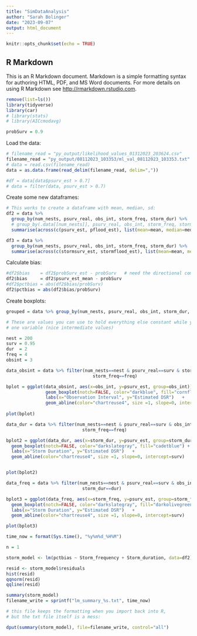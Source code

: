 ```yaml
---
title: "SimDataAnalysis"
author: "Sarah Bolinger"
date: "2023-09-07"
output: html_document
---
```


```r
knitr::opts_chunk$set(echo = TRUE)
```

## R Markdown

This is an R Markdown document. Markdown is a simple formatting syntax for authoring HTML, PDF, and MS Word documents. For more details on using R Markdown see <http://rmarkdown.rstudio.com>.

```r
remove(list=ls())
library(tidyverse)
library(car)
# library(stats)
# library(AICcmodavg)

probSurv = 0.9

```

Load the data:

```r
# filename_read = "py_output/likelihood_values_01312023_203624.csv"
filename_read = "py_output/08112023_103353/ml_val_08112023_103353.txt"
# data = read.csv(filename_read)
data = as.data.frame(read_delim(filename_read, delim=","))

#df = data[data$psurv_est > 0.7]
# data = filter(data, psurv_est > 0.7)
```

Create some new dataframes:

```r
# This works to create a dataframe with mean, median, sd:
df2 = data %>%
  group_by(num_nests, psurv_real, obs_int, storm_freq, storm_dur) %>%
  # group_by(.data[[num_nests]], psurv_real, obs_int, storm_freq, storm_dur) %>%
  summarise(across(c(psurv_est, pflood_est), list(mean=mean, median=median, sd=sd)))

df3 = data %>%
  group_by(num_nests, psurv_real, obs_int, storm_freq, storm_dur) %>%
  summarise(across(c(stormsurv_est, stormflood_est), list(mean=mean, median=median, sd=sd)))
```

Calculate bias:

```r

#df2$bias    = df2$probSurv_est - probSurv   # need the directional component
df2$bias     = df2$psurv_est_mean - probSurv 
#df2$pctbias = abs(df2$bias/probSurv)
df2$pctbias = abs(df2$bias/probSurv)
```

Create boxplots:

```r

grouped = data %>% group_by(num_nests, psurv_real, obs_int, storm_dur, storm_freq)

# These are values you can use to hold everything else constant while you change
# one variable (nice intermediate values)

nest = 200
surv = 0.95
dur  = 2
freq = 4
obsint = 3

data_obsint = data %>% filter(num_nests==nest & psurv_real==surv & storm_dur==dur & 
                                 storm_freq==freq)

bplot = ggplot(data_obsint, aes(x=obs_int, y=psurv_est, group=obs_int)) +
               geom_boxplot(notch=FALSE, color="darkblue", fill="cornflowerblue") +
               labs(x="Observation Interval", y="Estimated DSR")   +
               geom_abline(color="chartreuse4", size =1, slope=0, intercept=surv)
 
plot(bplot)

data_dur = data %>% filter(num_nests==nest & psurv_real==surv & obs_int==obsint & 
                             storm_freq==freq)

bplot2 = ggplot(data_dur, aes(x=storm_dur, y=psurv_est, group=storm_dur)) +
  geom_boxplot(notch=FALSE, color="darkslategray", fill="cadetblue") + 
  labs(x="Storm Duration", y="Estimated DSR")   +
  geom_abline(color="chartreuse4", size =1, slope=0, intercept=surv)


plot(bplot2)

data_freq = data %>% filter(num_nests==nest & psurv_real==surv & obs_int==obsint & 
                             storm_dur==dur)

bplot3 = ggplot(data_freq, aes(x=storm_freq, y=psurv_est, group=storm_freq)) +
  geom_boxplot(notch=FALSE, color="darkslategray", fill="darkolivegreen3") + 
  labs(x="Storm Duration", y="Estimated DSR")   +
  geom_abline(color="chartreuse4", size =1, slope=0, intercept=surv)

plot(bplot3)
```


```r

time_now = format(Sys.time(), "%y%m%d_%H%M")

n = 1

storm_model <- lm(pctbias ~ Storm_frequency + Storm_duration, data=df2)

resid <- storm_model$residuals
hist(resid)
qqnorm(resid)
qqline(resid)

summary(storm_model)
filename_write = sprintf("lm_summary_%s.txt", time_now)

# this file keeps the formatting when you import back into R,
# but the txt file itself is a mess:

dput(summary(storm_model), file=filename_write, control="all")
```



























